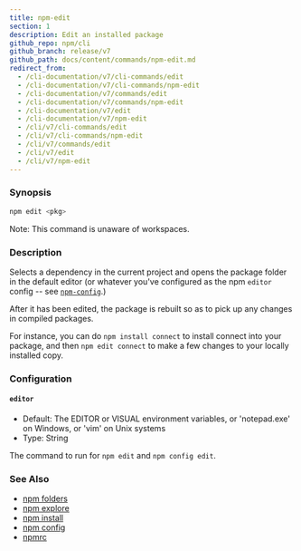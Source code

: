 ```yaml
---
title: npm-edit
section: 1
description: Edit an installed package
github_repo: npm/cli
github_branch: release/v7
github_path: docs/content/commands/npm-edit.md
redirect_from:
  - /cli-documentation/v7/cli-commands/edit
  - /cli-documentation/v7/cli-commands/npm-edit
  - /cli-documentation/v7/commands/edit
  - /cli-documentation/v7/commands/npm-edit
  - /cli-documentation/v7/edit
  - /cli-documentation/v7/npm-edit
  - /cli/v7/cli-commands/edit
  - /cli/v7/cli-commands/npm-edit
  - /cli/v7/commands/edit
  - /cli/v7/edit
  - /cli/v7/npm-edit
---
```


### Synopsis

```bash
npm edit <pkg>
```

Note: This command is unaware of workspaces.

### Description

Selects a dependency in the current project and opens the package folder in the default editor (or whatever you've configured as the npm `editor` config -- see [`npm-config`](commands/npm-config).)

After it has been edited, the package is rebuilt so as to pick up any changes in compiled packages.

For instance, you can do `npm install connect` to install connect into your package, and then `npm edit connect` to make a few changes to your locally installed copy.

### Configuration

#### `editor`

- Default: The EDITOR or VISUAL environment variables, or 'notepad.exe' on Windows, or 'vim' on Unix systems
- Type: String

The command to run for `npm edit` and `npm config edit`.

### See Also

- [npm folders](/cli/v7/configuring-npm/folders)
- [npm explore](/cli/v7/commands/npm-explore)
- [npm install](/cli/v7/commands/npm-install)
- [npm config](/cli/v7/commands/npm-config)
- [npmrc](/cli/v7/configuring-npm/npmrc)
